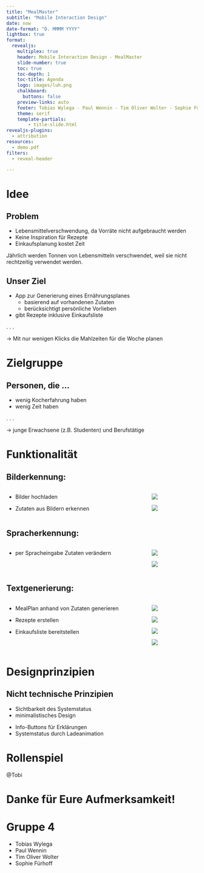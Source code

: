 ```yaml
---
title: "MealMaster"
subtitle: "Mobile Interaction Design"
date: now
date-format: "D. MMMM YYYY"
lightbox: true
format:
  revealjs:
    multiplex: true
    header: Mobile Interaction Design - MealMaster
    slide-number: true
    toc: true
    toc-depth: 1
    toc-title: Agenda
    logo: images/luh.png
    chalkboard:
      buttons: false
    preview-links: auto
    footer: Tobias Wylega - Paul Wennin - Tim Oliver Wolter - Sophie Fürhoff
    theme: serif
    template-partials:
        - title-slide.html
revealjs-plugins:
  - attribution
resources:
  - demo.pdf
filters:
  - reveal-header

---
```


# Idee

## Problem
- Lebensmittelverschwendung, da Vorräte nicht aufgebraucht werden
- Keine Inspiration für Rezepte
- Einkaufsplanung kostet Zeit

::: notes
Jährlich werden Tonnen von Lebensmitteln verschwendet, weil sie nicht rechtzeitig verwendet werden.
:::

## Unser Ziel
- App zur Generierung eines Ernährungsplanes
  - basierend auf vorhandenen Zutaten
  - berücksichtigt persönliche Vorlieben
- gibt Rezepte inklusive Einkaufsliste

. . .

→ Mit nur wenigen Klicks die Mahlzeiten für die Woche planen


# Zielgruppe
## Personen, die …
- wenig Kocherfahrung haben 
- wenig Zeit haben

. . .

→ junge Erwachsene (z.B. Studenten) und Berufstätige

# Funktionalität

## Bilderkennung:  
::: {.columns}
::: {.column width=75%}
- Bilder hochladen

::: {.fragment fragment-index=2}
- Zutaten aus Bildern erkennen
:::
:::
::: {.column width=25%}
::: {.r-stack}
![](images/image-upload.png)

![](images/validate-items.png){.fragment fragment-index=2}
:::
:::
:::
## Spracherkennung:
::: {.columns}
::: {.column width=75%}
- per Spracheingabe Zutaten verändern
:::
::: {.column width=25%}
::: {.r-stack}
![](images/validate-items.png)

![](images/voice.png){.fragment fragment-index=2}

:::
:::
:::

## Textgenerierung:
::: {.columns}
::: {.column width=75%}
- MealPlan anhand von Zutaten generieren

::: {.fragment fragment-index=3}
- Rezepte erstellen
:::

::: {.fragment fragment-index=4}
- Einkaufsliste bereitstellen
:::

:::
::: {.column width=25%}
::: {.r-stack}
![](images/home-screen.png)

![](images/meal-plan.png){.fragment fragment-index=2}

![](images/recipes.png){.fragment fragment-index=3}

![](images/shopping-list.png){.fragment fragment-index=4}

:::
:::
:::

# Designprinzipien
## Nicht technische Prinzipien
- Sichtbarkeit des Systemstatus
- minimalistisches Design

::: {.notes}
- Info-Buttons für Erklärungen
- Systemstatus durch Ladeanimation
:::
# Rollenspiel
@Tobi

# Danke für Eure Aufmerksamkeit! {.unlisted}
# Gruppe 4 {.unlisted}
- Tobias Wylega
- Paul Wennin
- Tim Oliver Wolter
- Sophie Fürhoff
